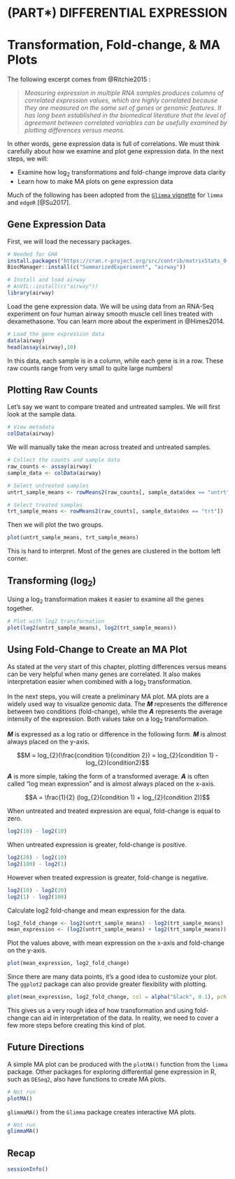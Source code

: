 # (PART\*) DIFFERENTIAL EXPRESSION {-}

# Transformation, Fold-change, & MA Plots

The following excerpt comes from @Ritchie2015 :

> _Measuring expression in multiple RNA samples produces columns of correlated expression values, which are highly correlated because they are measured on the same set of genes or genomic features. It has long been established in the biomedical literature that the level of agreement between correlated variables can be usefully examined by plotting differences versus means._

In other words, gene expression data is full of correlations. We must think carefully about how we examine and plot gene expression data. In the next steps, we will:

- Examine how $\log_{2}$ transformations and fold-change improve data clarity
- Learn how to make MA plots on gene expression data

Much of the following has been adopted from the [`Glimma` vignette](https://bioconductor.org/packages/release/bioc/vignettes/Glimma/inst/doc/limma_edger.html) for `limma` and `edgeR` [@Su2017].

## Gene Expression Data

First, we will load the necessary packages.

```r
# Needed for GHA
install.packages("https://cran.r-project.org/src/contrib/matrixStats_0.61.0.tar.gz", repo=NULL, type="source")
BiocManager::install(c("SummarizedExperiment", "airway"))
```

```r
# Install and load airway
# AnVIL::install(c("airway"))
library(airway)
```

Load the gene expression data. We will be using data from an RNA-Seq experiment on four human airway smooth muscle cell lines treated with dexamethasone. You can learn more about the experiment in @Himes2014.

```r
# Load the gene expression data
data(airway)
head(assay(airway),10)
```

In this data, each sample is in a column, while each gene is in a row. These raw counts range from very small to quite large numbers!

## Plotting Raw Counts

Let's say we want to compare treated and untreated samples. We will first look at the sample data.

```r
# View metadata
colData(airway)
```

We will manually take the mean across treated and untreated samples.

```r
# Collect the counts and sample data
raw_counts <- assay(airway)
sample_data <- colData(airway)

# Select untreated samples
untrt_sample_means <- rowMeans2(raw_counts[, sample_data$dex == "untrt"])

# Select treated samples
trt_sample_means <- rowMeans2(raw_counts[, sample_data$dex == "trt"])
```

Then we will plot the two groups.

```r
plot(untrt_sample_means, trt_sample_means)
```

This is hard to interpret. Most of the genes are clustered in the bottom left corner.

## Transforming ($\log_{2}$)

Using a $\log_{2}$ transformation makes it easier to examine all the genes together.

```r
# Plot with log2 transformation
plot(log2(untrt_sample_means), log2(trt_sample_means))
```

## Using Fold-Change to Create an MA Plot

As stated at the very start of this chapter, plotting differences versus means can be very helpful when many genes are correlated. It also makes interpretation easier when combined with a $\log_{2}$ transformation.

In the next steps, you will create a preliminary MA plot. MA plots are a widely used way to visualize genomic data. The _**M**_ represents the difference between two conditions (fold-change), while the _**A**_ represents the average intensity of the expression. Both values take on a $\log_{2}$ transformation.

_**M**_ is expressed as a log ratio or difference in the following form. _**M**_ is almost always placed on the y-axis.

$$M = log_{2}(\frac{condition 1}{condition 2}) = log_{2}(condition 1) - log_{2}(condition2)$$

_**A**_ is more simple, taking the form of a transformed average. _**A**_ is often called "log mean expression" and is almost always placed on the x-axis.

$$A = \frac{1}{2} (log_{2}(condition 1) + log_{2}(condition 2))$$

When untreated and treated expression are equal, fold-change is equal to zero.

```r
log2(10) - log2(10)
```

When untreated expression is greater, fold-change is positive.

```r
log2(20) - log2(10)
log2(100) - log2(1)
```

However when treated expression is greater, fold-change is negative.

```r
log2(10) - log2(20)
log2(1) - log2(100)
```

Calculate log2 fold-change and mean expression for the data.

```r
log2_fold_change <- log2(untrt_sample_means) - log2(trt_sample_means)
mean_expression <- (log2(untrt_sample_means) + log2(trt_sample_means)) / 2
```

Plot the values above, with mean expression on the x-axis and fold-change on the y-axis.

```r
plot(mean_expression, log2_fold_change)
```

Since there are many data points, it's a good idea to customize your plot. The `ggplot2` package can also provide greater flexibility with plotting.

```r
plot(mean_expression, log2_fold_change, col = alpha("black", 0.1), pch = 16, cex = 0.5)
```

This gives us a very rough idea of how transformation and using fold-change can aid in interpretation of the data. In reality, we need to cover a few more steps before creating this kind of plot.

## Future Directions

A simple MA plot can be produced with the `plotMA()` function from the `limma` package. Other packages for exploring differential gene expression in R, such as `DESeq2`, also have functions to create MA plots.

```r
# Not run
plotMA()
```

`glimmaMA()` from the `Glimma` package creates interactive MA plots.

```r
# Not run
glimmaMA()
```

## Recap

```r
sessionInfo()
```
